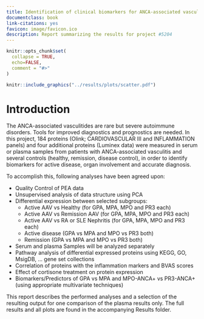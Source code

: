 ```yaml
---
title: Identification of clinical biomarkers for ANCA-associated vasculitis (#5204)
documentclass: book
link-citations: yes
favicon: image/favicon.ico
description: Report summarizing the results for project #5204
---
```


```r
knitr::opts_chunk$set(
  collapse = TRUE,
  echo=FALSE,
  comment = "#>"
)
```

```r
knitr::include_graphics("../results/plots/scatter.pdf")
```

# Introduction

The ANCA-associated vasculitides are rare but severe autoimmune disorders.
Tools for improved diagnostics and prognostics are needed. In this project, 184
proteins (Olink; CARDIOVASCULAR III and INFLAMMATION panels) and four
additional proteins (Luminex data) were measured in serum or plasma samples
from patients with ANCA-associated vasculitis and several controls (healthy,
remission, disease control), in order to identify biomarkers for active
disease, organ involvement and accurate diagnosis.

To accomplish this, following analyses have been agreed upon:

* Quality Control of PEA data
* Unsupervised analysis of data structure using PCA
* Differential expression between selected subgroups:
  - Active AAV vs Healthy (for GPA, MPA, MPO and PR3 each)
  - Active AAV vs Remission AAV (for GPA, MPA, MPO and PR3 each)
  - Active AAV vs RA or SLE Nephritis (for GPA, MPA, MPO and PR3 each)
  - Active disease (GPA vs MPA and MPO vs PR3 both)
  - Remission (GPA vs MPA and MPO vs PR3 both)
* Serum and plasma Samples will be analyzed separately
* Pathway analysis of differential expressed proteins using KEGG, GO, MsigDB, ... gene set collections
* Correlation of proteins with the inflammation markers and BVAS scores
* Effect of cortisone treatment on protein expression
* Biomarkers/Predictors of GPA vs MPA and MPO-ANCA+ vs PR3-ANCA+ (using appropriate multivariate techniques)

:::note
This report describes the performed analyses and a selection of the resulting
output for one comparison of the plasma results only. The full results and all plots are found in the accompanying Results folder.
:::